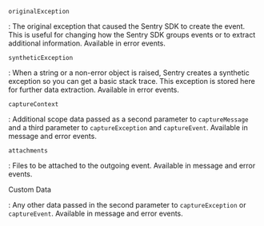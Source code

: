 `originalException`

: The original exception that caused the Sentry SDK to create the event. This is useful for changing how the Sentry SDK groups events or to extract additional information. Available in error events.

`syntheticException`

: When a string or a non-error object is raised, Sentry creates a synthetic exception so you can get a basic stack trace. This exception is stored here for further data extraction. Available in error events.

`captureContext`

: Additional scope data passed as a second parameter to `captureMessage` and a third parameter to `captureException` and `captureEvent`. Available in message and error events.

`attachments`

: Files to be attached to the outgoing event. Available in message and error events.

Custom Data

: Any other data passed in the second parameter to `captureException` or `captureEvent`. Available in message and error events.
